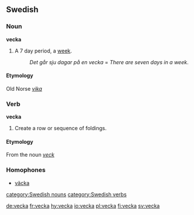 ==Swedish==
===Noun===
{{sv-noun-reg-or|veck}}
'''vecka'''

#A 7 day period, a [[week]].
#:''Det går sju dagar på en vecka'' = ''There are seven days in a week''.

====Etymology====
Old Norse ''[[vika]]''

===Verb===
{{sv-verb-reg-ar}}
'''vecka'''

#Create a row or sequence of foldings.

====Etymology====
From the noun ''[[veck]]''

===Homophones===
*[[väcka]]

[[category:Swedish nouns]]
[[category:Swedish verbs]]

[[de:vecka]]
[[fr:vecka]]
[[hy:vecka]]
[[io:vecka]]
[[pl:vecka]]
[[fi:vecka]]
[[sv:vecka]]
